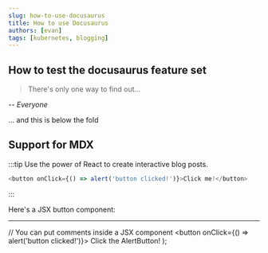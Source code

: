 ```yaml
---
slug: how-to-use-docusaurus
title: How to use Docusaurus
authors: [evan]
tags: [kubernetes, blogging]
---
```


## How to test the docusaurus feature set

> There's only one way to find out...

-- _Everyone_

<!--truncate-->

... and this is below the fold

## Support for MDX

:::tip
Use the power of React to create interactive blog posts.

```js
<button onClick={() => alert('button clicked!')}>Click me!</button>
```

:::

Here's a JSX button component: <AlertButton />

---

  // You can put comments inside a JSX component
  <button onClick={() => alert('button clicked!')}>
    Click the AlertButton!
  </button>
);
